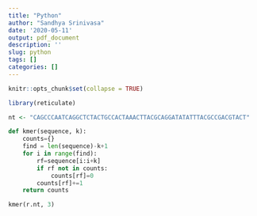 ```yaml
---
title: "Python"
author: "Sandhya Srinivasa"
date: '2020-05-11'
output: pdf_document
description: ''
slug: python
tags: []
categories: []
---
```


```r
knitr::opts_chunk$set(collapse = TRUE)
```

```r
library(reticulate)

nt <- "CAGCCCAATCAGGCTCTACTGCCACTAAACTTACGCAGGATATATTTACGCCGACGTACT"

```

```python

def kmer(sequence, k):
    counts={}
    find = len(sequence)-k+1 
    for i in range(find):
        rf=sequence[i:i+k]
        if rf not in counts:
            counts[rf]=0
        counts[rf]+=1
    return counts

kmer(r.nt, 3)  

```

